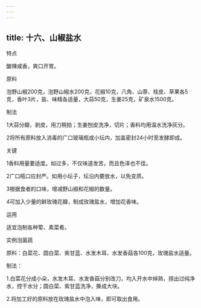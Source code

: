 ```yaml
---
---
---
```

title: 十六、山椒盐水
---






特点

酸辣咸香，爽口开胃。

原料

泡野山椒200克，泡野山椒水200克，花椒10克，八角、山萘、桂皮、草果各5克，香叶3片，盐、味精各适量，大蒜50克，生姜25克，矿泉水1500克。

制法

1大蒜分瓣，剥皮，用刀稍拍；生姜刨皮洗净，切片；香料均用温水洗净灰分。

2将所有原料放入消毒的广口玻璃瓶或小坛内，加盖密封24小时至发酵即成。



关键

1香料用量要适度。如过多，不仅味道发苦，而且色泽也不佳。

2广口瓶口应封严。如用小坛子，坛沿内要放水，以免变质。

3根据食者的口味，增减野山椒和花椒的数量。

4可加入少量的鲜玫瑰花瓣，制成玫瑰盐水，增加花香味。

运用

适宜泡制各种荤、素菜肴。

实例泡菌蔬

原料：白菜花、圆白菜、紫甘蓝、水发木耳、水发香菇各100克，玫瑰盐水适量。

制法：

1.白菜花分成小朵，水发木耳、水发香菇分别改刀，均入开水中焯熟，捞出过纯净水，控干水分；圆白菜、紫甘蓝洗净，撕成大块。

2.将加工好的原料放在玫瑰盐水中泡入味，即可取出食用。